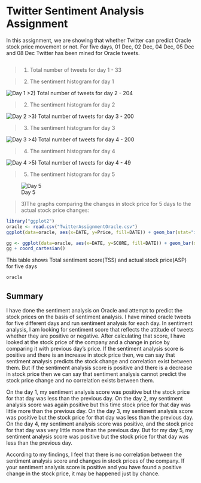 Twitter Sentiment Analysis Assignment
========================================================

In this assignment, we are showing that whether Twitter can predict Oracle stock price movement or not. For five days, 01 Dec, 02 Dec, 04 Dec, 05 Dec and 08 Dec Twitter has been mined for Oracle tweets. 
 
```r

```
>1) Total number of tweets for day 1 - 33

>2) The sentiment histogram for day 1

![Day 1](https://raw.githubusercontent.com/mohitrathore/IT-497-RM-/master/ORACLE_day-1.png)
>2) Total number of tweets for day 2 - 204

>2) The sentiment histogram for day 2

![Day 2](https://raw.githubusercontent.com/mohitrathore/IT-497-RM-/master/ORACLE_Day1.png)
>3) Total number of tweets for day 3 - 200

>3) The sentiment histogram for day 3

![Day 3](https://raw.githubusercontent.com/mohitrathore/IT-497-RM-/master/ORACLE_Day2.png)
>4) Total number of tweets for day 4 - 200

>4) The sentiment histogram for day 4

![Day 4](https://raw.githubusercontent.com/mohitrathore/IT-497-RM-/master/ORACLE_Day3.png)
>5) Total number of tweets for day 4 - 49

>5) The sentiment histogram for day 5

![Day 5](https://raw.githubusercontent.com/mohitrathore/IT-497-RM-/master/ORACLE_Day5.png)

>3)The graphs comparing the changes in stock price for 5 days to the actual stock price changes:

```r
library("ggplot2")
oracle <- read.csv("TwitterAssignmentOracle.csv")
ggplot(data=oracle, aes(x=DATE, y=Price, fill=DATE)) + geom_bar(stat="identity") 

gg <- ggplot(data=oracle, aes(x=DATE, y=SCORE, fill=DATE)) + geom_bar(stat="identity")
gg + coord_cartesian()

```

This table shows Total sentiment score(TSS) and actual stock price(ASP) for five days
```r
oracle
```
<p>
<h2>Summary</h2>
I have done the sentiment analysis on Oracle and attempt to predict the stock prices on the basis of sentiment analysis. I have mined oracle tweets for five different days and run sentiment analysis for each day. In sentiment analysis, I am looking for sentiment score that reflects the attitude of tweets whether they are positive or negative. After calculating that score, I have looked at the stock price of the company and a change in price by comparing it with previous day’s price. If the sentiment analysis score is positive and there is an increase in stock price then, we can say that sentiment analysis predicts the stock change and correlation exist between them. But if the sentiment analysis score is positive and there is a decrease in stock price then we can say that sentiment analysis cannot predict the stock price change and no correlation exists between them.

On the day 1, my sentiment analysis score was positive but the stock price for that day was less than the previous day. On the day 2, my sentiment analysis score was again positive but this time stock price for that day was little more than the previous day. On the day 3, my sentiment analysis score was positive but the stock price for that day was less than the previous day.  On the day 4, my sentiment analysis score was positive, and the stock price for that day was very little more than the previous day. But for my day 5, my sentiment analysis score was positive but the stock price for that day was less than the previous day.

According to my findings, I feel that there is no correlation between the sentiment analysis score and changes in stock prices of the company. If your sentiment analysis score is positive and you have found a positive change in the stock price, it may be happened just by chance.
</p>


